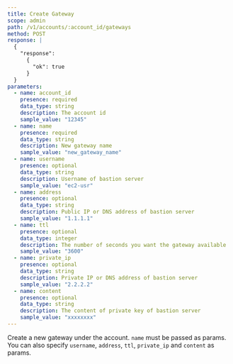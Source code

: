 ```yaml
---
title: Create Gateway
scope: admin
path: /v1/accounts/:account_id/gateways
method: POST
response: |
  { 
    "response":
      {
        "ok": true
      }
  }
parameters:
  - name: account_id
    presence: required
    data_type: string
    description: The account id
    sample_value: "12345"
  - name: name
    presence: required
    data_type: string
    description: New gateway name
    sample_value: "new_gateway_name"
  - name: username
    presence: optional
    data_type: string
    description: Username of bastion server
    sample_value: "ec2-usr"
  - name: address
    presence: optional
    data_type: string
    description: Public IP or DNS address of bastion server
    sample_value: "1.1.1.1"
  - name: ttl
    presence: optional
    data_type: integer
    description: The number of seconds you want the gateway available
    sample_value: "3600"
  - name: private_ip
    presence: optional
    data_type: string
    description: Private IP or DNS address of bastion server
    sample_value: "2.2.2.2"
  - name: content
    presence: optional
    data_type: string
    description: The content of private key of bastion server
    sample_value: "xxxxxxxx"
---
```


Create a new gateway under the account. `name` must be passed as params. You can also specify `username`, `address`, `ttl`, `private_ip` and `content` as params.